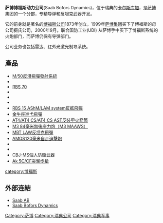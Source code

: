 {{noteTA
|G1=Motor
|G2=地名
|1=zh-hant:紳寶; zh-hans:绅宝; zh-cn:萨博; 
|2=zh-hant:紳寶汽車; zh-hans:绅宝汽车; zh-cn:萨博汽车; 
|3= zh-hk:激光制导; zh-tw:雷射導引; zh-hans:激光制导;
}}
'''萨博博福斯动力公司'''(Saab Bofors Dynamics)，位于瑞典的[[卡尔斯库加|卡尔斯库加]]，是[[萨博|萨博]]集团的一个分部，专精导弹和反坦克武器开发。

它的前身就是著名的[[博福斯公司|博福斯公司]]1873年创立，1999年[[萨博集团|萨博集团]]买下了博福斯的母公司摄氏公司，2000年9月，联合国防工业(UDI) 从萨博手中买下了博福斯系统的火炮部门，而萨博仍保有导弹部门。 

公司业务也包括雷达、红外光激光制导系统。

== 產品 ==
* [[波佛斯37.5cm反潛火箭發射器M/50|M/50反潛飛彈發射系統]]
* {{link-en|RBS 23 |RBS 23}}
* [[RBS_70便攜式防空飛彈|RBS 70]]
* {{tsl|ru|RBS 90|RBS 90}}
* {{Link-en|Lvrbv 701防空導彈車|Luftvärnsrobotvagn 701|Lvrbv 701}}
* {{Link-en|先進短程防空系統-RBS|ASRAD-R|ASRAD-R}} 
* [[RBS-15导弹|RBS 15 AShM/LAM system反艦飛彈]]
* [[金牛座KEPD_350飛彈|金牛座巡弋飛彈]]
* [[AT4反坦克火箭筒|AT4/AT4 CS/AT4 CS AST反裝甲火箭筒]]
* [[卡爾·古斯塔夫無後座力炮|M3 84毫米無後座力炮（M3 MAAWS）]]
* [[MBT_LAW反坦克飛彈|MBT LAW反坦克飛彈]]
* [[AMOS|AMOS120毫米自走迫擊炮]]
* {{link-en|STRIX120毫米自走迫擊炮|Strix mortar round}}
* {{link-en|MK110 57毫米70倍徑艦炮|Bofors 57 mm L/70 naval artillery gun}}
* [[紳寶波佛斯動力CBJ-MS衝鋒槍|CBJ-MS個人防衛武器]]
* [[Ak_5突擊步槍#Ak_5C|Ak 5C/CF突擊步槍]]

[[category:博福斯|category:博福斯]]

==外部连結==
*[http://www.saabgroup.com Saab AB]
*[https://web.archive.org/web/20061019180127/http://www.saabgroup.com/en/AboutSaab/organisation/SaabBoforsDynamics/ Saab Bofors Dynamics]

[[Category:萨博|Category:萨博]]
[[Category:瑞典公司|Category:瑞典公司]]
[[Category:瑞典军事|Category:瑞典军事]]